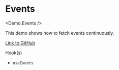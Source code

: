 
# Events

<Demo.Events />

This demo shows how to fetch events continuously.

[Link to GitHub](https://github.com/apibara/starknet-react/blob/main/docs/components/demo/events.tsx)

Hook(s)
- `useEvents`
